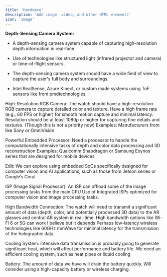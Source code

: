 ```yaml
---
title: 'Hardware'
description: 'Add image, video, and other HTML elements'
icon: 'image'
---
```

**Depth-Sensing Camera System:**

- A depth-sensing camera system capable of capturing high-resolution depth information in real-time.

- Use of technologies like structured light (infrared projector and camera) or time-of-flight sensors.

- The depth-sensing camera system should have a wide field of view to capture the user's full body and surroundings.
 - Intel RealSense, Azure Kinect, or custom made systems using ToF sensors like from pmdtechnologies.

High-Resolution RGB Camera:
The watch should have a high-resolution RGB camera to capture detailed color and texture.
Have a high frame rate (e.g., 60 FPS or higher) for smooth motion capture and minimal latency.
Resolution should be at least 1080p or higher for capturing fine details and textures. (Though this is not a priority now)
Examples: Manufacturers from like Sony or OmniVision

Powerful Embedded Processor:
Need a processor to handle the computationally intensive tasks of depth and color data processing and 3D reconstruction
Examples: Qualcomm Snapdragon or Samsung Exynos series that are designed for mobile devices

Edit: We can explore using embedded SoCs specifically designed for computer vision and AI applications, such as those from Jetson series or Google’s Coral.

ISP (Image Signal Processor):
An ISP can offload some of the image processing tasks from the main CPU
Use of Integrated ISPs optimized for computer vision and image processing tasks.

High Bandwidth Connection:
The watch will need to transmit a significant amount of data (depth, color, and potentially processed 3D data) to the AR glasses and central AR system in real-time.
High bandwidth options like Wi-Fi 6 or 5G can work I believe but it  depends
Perhaps low-latency wireless technologies like 60GHz mmWave for minimal latency for the transmission of the holographic data.

Cooling System:
Intensive data transmission is probably going to generate significant heat, which will affect performance and battery life.
We need an efficient cooling system, such as heat pipes or liquid cooling

Battery:
The amount of data we have will drain the battery quickly.
Will consider using a high-capacity battery or wireless charging.


